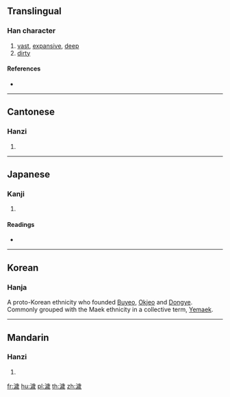 ==Translingual==

===Han character===
{{Han char|rn=85|rad=水|as=13|sn=16|four=31153|canj=EYMH}}

# [[vast]], [[expansive]], [[deep]]
# [[dirty]]

====References====
* {{Han ref|kx=0654.330|dkj=18454|dj=1065.090|hdz=31754.150|uh=6FCA|ud=28618|bh=E9F4|bd=59892}}

----

==Cantonese==

===Hanzi===
{{yue-hanzi|jyut=|y=wai3}}

# {{defn|lang=yue|sort=水13}}

----

==Japanese==

===Kanji===
{{ja-kanji|grade=|rs=水13}}

# {{defn|lang=ja|sort=水13}}

====Readings====
* {{ja-readings|on=[[かい]] (kai), [[け]] (ke), [[さい]] (sai), [[せ]] (se), [[わい]] (wai)|kun=}}

----

==Korean==

===Hanja===
{{ko-hanja|hangeul=예|eumhun=|rv=ye|mr=ye|y=yey}}

A proto-Korean ethnicity who founded [[Buyeo]], [[Okjeo]] and [[Dongye]]. Commonly grouped with the Maek ethnicity in a collective term, [[Yemaek]].

----

==Mandarin==

===Hanzi===
{{cmn-hanzi|pin=[[huì]] ([[hui4]])|wg=hui<sup>4</sup>}}

# {{defn|lang=cmn|sort=水13}}

[[fr:濊]]
[[hu:濊]]
[[pl:濊]]
[[th:濊]]
[[zh:濊]]